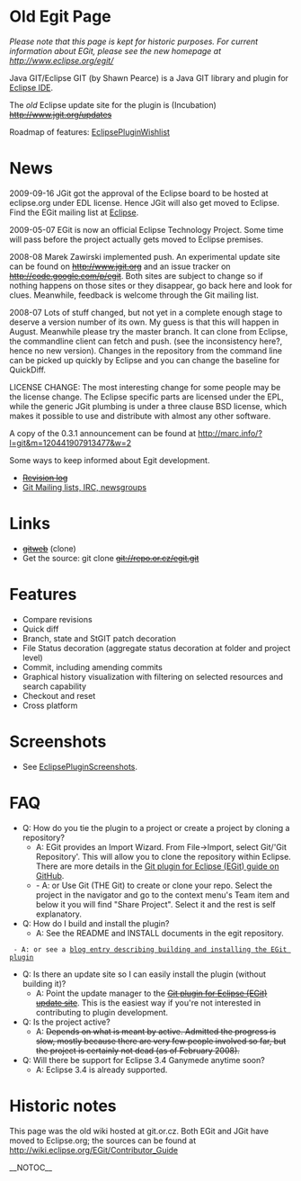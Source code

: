 = Old Egit Page =

''Please note that this page is kept for historic purposes. For current information about EGit, please see the new homepage at [http://www.eclipse.org/egit/ http://www.eclipse.org/egit/]''

Java GIT/Eclipse GIT (by Shawn Pearce) is a Java GIT library and plugin for [http://www.eclipse.org/ Eclipse IDE].

The ''old'' Eclipse update site for the plugin is (Incubation) <s>[http://www.jgit.org/updates http://www.jgit.org/updates]</s>

Roadmap of features: [[EclipsePluginWishlist]]

= News =

2009-09-16 JGit got the approval of the Eclipse board to be hosted at eclipse.org under EDL license.
Hence JGit will also get moved to Eclipse. Find the EGit mailing list at [http://dev.eclipse.org/mhonarc/lists/egit-dev/ Eclipse].

2009-05-07 EGit is now an official Eclipse Technology Project. Some time will pass
before the project actually gets moved to Eclipse premises.

2008-08 Marek Zawirski implemented push. An experimental update site can be found
on <s>[http://www.jgit.org http://www.jgit.org]</s> and an issue tracker on <s>[http://code.google.com/p/egit http://code.google.com/p/egit]</s>. Both
sites are subject to change so if nothing happens on those sites or they disappear, go
back here and look for clues. Meanwhile, feedback is welcome through the Git mailing list.

2008-07 Lots of stuff changed, but not yet in a complete enough stage to deserve a version
number of its own. My guess is that this will happen in August. Meanwhile please
try the master branch. It can clone from Eclipse, the commandline client can fetch
and push. (see the inconsistency here?, hence no new version). Changes in the repository
from the command line can be picked up quickly by Eclipse and you can change the baseline
for QuickDiff.

LICENSE CHANGE:
The most interesting change for some people may be the license change. The Eclipse specific
parts are licensed under the EPL, while the generic JGit plumbing is under a three clause BSD
license, which makes it possible to use and distribute with almost any other software.

A copy of the 0.3.1 announcement can be found at http://marc.info/?l=git&m=120441907913477&w=2

Some ways to keep informed about Egit development.

* <s>[http://repo.or.cz/w/egit.git?a=log Revision log]</s>
* [http://git.or.cz/gitwiki/GitCommunity Git Mailing lists, IRC, newsgroups]

= Links =
* <s>[http://repo.or.cz/w/egit.git gitweb]</s> (clone)
* Get the source: git clone <s>git://repo.or.cz/egit.git</s>
= Features =
* Compare revisions
* Quick diff
* Branch, state and StGIT patch decoration
* File Status decoration (aggregate status decoration at folder and project level)
* Commit, including amending commits
* Graphical history visualization with filtering on selected resources and search capability
* Checkout and reset
* Cross platform

= Screenshots =
* See [[EclipsePluginScreenshots]].
= FAQ =
* Q: How do you tie the plugin to a project or create a project by cloning a repository?
** A: EGit provides an Import Wizard.  From File->Import, select Git/'Git Repository'.  This will allow you to clone the repository within Eclipse.  There are more details in the [http://github.com/guides/using-the-egit-eclipse-plugin-with-github Git plugin for Eclipse (EGit) guide on GitHub].
** - A: or Use Git (THE Git) to create or clone your repo. Select the project in the navigator and go to the context menu's Team item and below it you will find "Share Project". Select it and the rest is self explanatory.
* Q: How do I build and install the plugin?
** A: See the README and INSTALL documents in the egit repository.
  - A: or see a [http://cho.hapgoods.com/wordpress/?p=159 blog entry describing building and installing the EGit plugin]
* Q: Is there an update site so I can easily install the plugin (without building it)?
** A: Point the update manager to the <s>[http://www.jgit.org/updates Git plugin for Eclipse (EGit) update site]</s>. This is the easiest way if you're not interested in contributing to plugin development.
* Q: Is the project active?
** A: <s>Depends on what is meant by active. Admitted the progress is slow, mostly because there are very few people involved so far, but the project is certainly not dead (as of February 2008).</s>
* Q: Will there be support for Eclipse 3.4 Ganymede anytime soon?
** A: Eclipse 3.4 is already supported.

= Historic notes =

This page was the old wiki hosted at git.or.cz. Both EGit and JGit have moved to Eclipse.org; the sources can be found at [http://wiki.eclipse.org/EGit/Contributor_Guide http://wiki.eclipse.org/EGit/Contributor_Guide]

__NOTOC__
